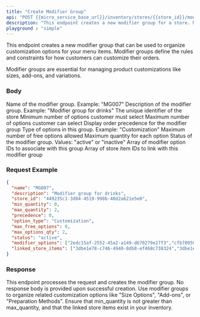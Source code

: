 ---
title: "Create Modifier Group"
api: "POST {{micro_service_base_url}}/inventory/stores/{{store_id}}/modifier-groups/"
description: "This endpoint creates a new modifier group for a store. Modifier groups allow you to organize customization options that can be applied to menu items."
playground : "simple"
---

This endpoint creates a new modifier group that can be used to organize customization options for your menu items. Modifier groups define the rules and constraints for how customers can customize their orders.

<Note>
Modifier groups are essential for managing product customizations like sizes, add-ons, and variations.
</Note>

### Body

<ParamField body="name" type="string" required>
  Name of the modifier group. Example: "MG007"
</ParamField>

<ParamField body="description" type="string" required>
  Description of the modifier group. Example: "Modifier group for drinks"
</ParamField>

<ParamField body="store_id" type="string" required>
  The unique identifier of the store
</ParamField>

<ParamField body="min_quantity" type="number" required>
  Minimum number of options customer must select
</ParamField>

<ParamField body="max_quantity" type="number" required>
  Maximum number of options customer can select
</ParamField>

<ParamField body="precedence" type="number" default={0}>
  Display order precedence for the modifier group
</ParamField>

<ParamField body="option_type" type="string" required>
  Type of options in this group. Example: "Customization"
</ParamField>

<ParamField body="max_free_options" type="number" default={0}>
  Maximum number of free options allowed
</ParamField>

<ParamField body="max_options_qty" type="number" required>
  Maximum quantity for each option
</ParamField>

<ParamField body="status" type="string" required>
  Status of the modifier group. Values: "active" or "inactive"
</ParamField>

<ParamField body="modifier_options" type="array">
  Array of modifier option IDs to associate with this group
</ParamField>

<ParamField body="linked_store_items" type="array">
  Array of store item IDs to link with this modifier group
</ParamField>

### Request Example

```json
{
  "name": "MG007",
  "description": "Modifier group for drinks",
  "store_id": "449235c1-3d04-4519-998b-40d2a621e5e0",
  "min_quantity": 0,
  "max_quantity": 2,
  "precedence": 0,
  "option_type": "Customization",
  "max_free_options": 0,
  "max_options_qty": 2,
  "status": "active",
  "modifier_options": ["2edc15af-2552-45a2-a149-d670279e27f3","cfb70950-996e-4dd4-8b43-60b86fb9cc17"],
  "linked_store_items": ["3dbe1e78-c746-4940-8db8-ef468c738324","3dbe1e78-c746-4940-8db8-ef468c738324"]
}
```

### Response

<Note>
This endpoint processes the request and creates the modifier group. No response body is provided upon successful creation.
</Note>

<Tip>
Use modifier groups to organize related customization options like "Size Options", "Add-ons", or "Preparation Methods".
</Tip>

<Warning>
Ensure that min_quantity is not greater than max_quantity, and that the linked store items exist in your inventory.
</Warning>
